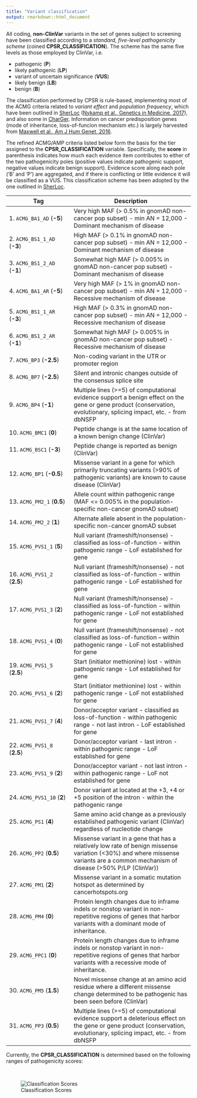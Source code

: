 ```yaml
---
title: "Variant classification"
output: rmarkdown::html_document
---
```


All coding, **non-ClinVar** variants in the set of genes subject to screening have been classified according to a *standard, five-level pathogenicity scheme* (coined **CPSR_CLASSIFICATION**). The scheme has the same five levels as those employed by ClinVar, i.e.

* pathogenic (**P**)
* likely pathogenic (**LP**)
* variant of uncertain significance (**VUS**)
* likely benign (**LB**)
* benign (**B**)

The classification performed by CPSR is rule-based, implementing most of the ACMG criteria related to *variant effect* and *population frequency*, which have been outlined in [SherLoc](https://www.invitae.com/en/variant-classification/) ([Nykamp et al., Genetics in Medicine, 2017](https://www.ncbi.nlm.nih.gov/pubmed/28492532)), and also some in [CharGer](https://github.com/ding-lab/CharGer). Information on cancer predisposition genes (mode of inheritance, loss-of-funcion mechanism etc.) is largely harvested from [Maxwell et al., Am J Hum Genet, 2016](https://www.ncbi.nlm.nih.gov/pubmed/27153395).

The refined ACMG/AMP criteria listed below form the basis for the tier assigned to the **CPSR_CLASSIFICATION** variable. Specifically, the **score** in parenthesis indicates how much each evidence item contributes to either of the two pathogenicity poles (positive values indicate pathogenic support, negative values indicate benign support). Evidence score along each pole ('B' and 'P') are aggregated, and if there is conflicting or little evidence it will be classified as a VUS. This classification scheme has been adopted by the one outlined in [SherLoc](https://www.ncbi.nlm.nih.gov/pubmed/28492532).

| Tag | Description |
|-------|-------------|
| 1.  `ACMG_BA1_AD` (**-5**) | Very high MAF (> 0.5% in gnomAD non-cancer pop subset) - min AN = 12,000 - Dominant mechanism of disease |
| 2.  `ACMG_BS1_1_AD` (**-3**) | High MAF (> 0.1% in gnomAD non-cancer pop subset) - min AN = 12,000 - Dominant mechanism of disease |
| 3.  `ACMG_BS1_2_AD` (**-1**) | Somewhat high MAF (> 0.005% in gnomAD non-cancer pop subset) - Dominant mechanism of disease |
| 4.  `ACMG_BA1_AR` (**-5**) | Very high MAF (> 1% in gnomAD non-cancer pop subset) - min AN = 12,000 - Recessive mechanism of disease |
| 5.  `ACMG_BS1_1_AR` (**-3**) | High MAF (> 0.3% in gnomAD non-cancer pop subset) - min AN = 12,000 - Recessive mechanism of disease |
| 6.  `ACMG_BS1_2_AR` (**-1**) | Somewhat high MAF (> 0.005% in gnomAD non-cancer pop subset) - Recessive mechanism of disease |
| 7.  `ACMG_BP3` (**-2.5**) | Non-coding variant in the UTR or promoter region |
| 8.  `ACMG_BP7` (**-2.5**) | Silent and intronic changes outside of the consensus splice site |
| 9.  `ACMG_BP4` (**-1**) | Multiple lines (>=5) of computational evidence support a benign effect on the gene or gene product (conservation, evolutionary, splicing impact, etc. - from dbNSFP |
| 10. `ACMG_BMC1` (**0**) | Peptide change is at the same location of a known benign change (ClinVar) |
| 11. `ACMG_BSC1` (**-3**) | Peptide change is reported as benign (ClinVar) |
| 12. `ACMG_BP1` (**-0.5**) | Missense variant in a gene for which primarily truncating variants (>90% of pathogenic variants) are known to cause disease (ClinVar) |
| 13. `ACMG_PM2_1` (**0.5**) | Allele count within pathogenic range (MAF <= 0.005% in the population-specific non-cancer gnomAD subset) |
| 14. `ACMG_PM2_2` (**1**) | Alternate allele absent in the population-specific non-cancer gnomAD subset |
| 15. `ACMG_PVS1_1` (**5**) | Null variant (frameshift/nonsense) - classified as loss-of-function - within pathogenic range - LoF established for gene |
| 16. `ACMG_PVS1_2` (**2.5**) | Null variant (frameshift/nonsense) - not classified as loss-of-function - within pathogenic range - LoF established for gene |
| 17. `ACMG_PVS1_3` (**2**) | Null variant (frameshift/nonsense) - classified as loss-of-function - within pathogenic range - LoF not established for gene |
| 18. `ACMG_PVS1_4` (**0**) | Null variant (frameshift/nonsense) - not classified as loss-of-function -- within pathogenic range - LoF not established for gene |
| 19. `ACMG_PVS1_5` (**2.5**) | Start (initiator methionine) lost - within pathogenic range - Lof established for gene |
| 20. `ACMG_PVS1_6` (**2**) | Start (initiator methionine) lost - within pathogenic range - LoF not established for gene |
| 21. `ACMG_PVS1_7` (**4**) | Donor/acceptor variant - classified as loss-of-function - within pathogenic range - not last intron - LoF established for gene |
| 22. `ACMG_PVS1_8` (**2.5**) | Donor/acceptor variant - last intron - within pathogenic range - LoF established for gene |
| 23. `ACMG_PVS1_9` (**2**) | Donor/acceptor variant - not last intron - within pathogenic range - LoF not established for gene |
| 24. `ACMG_PVS1_10` (**2**) | Donor variant at located at the +3, +4 or +5 position of the intron -  within the pathogenic range |
| 25. `ACMG_PS1` (**4**) | Same amino acid change as a previously established pathogenic variant (ClinVar) regardless of nucleotide change |
| 26. `ACMG_PP2` (**0.5**) | Missense variant in a gene that has a relatively low rate of benign missense variation (<30%) and where missense variants are a common mechanism of disease (>50% P/LP (ClinVar)) |
| 27. `ACMG_PM1` (**2**) | Missense variant in a somatic mutation hotspot as determined by cancerhotspots.org |
| 28. `ACMG_PM4` (**0**) | Protein length changes due to inframe indels or nonstop variant in non-repetitive regions of genes that harbor variants with a dominant mode of inheritance. |
| 29. `ACMG_PPC1` (**0**) | Protein length changes due to inframe indels or nonstop variant in non-repetitive regions of genes that harbor variants with a recessive mode of inheritance. |
| 30. `ACMG_PM5` (**1.5**) | Novel missense change at an amino acid residue where a different missense change determined to be pathogenic has been seen before (ClinVar) |
| 31. `ACMG_PP3` (**0.5**) | Multiple lines (>=5) of computational evidence support a deleterious effect on the gene or gene product (conservation, evolutionary, splicing impact, etc. - from dbNSFP |


Currently, the **CPSR_CLASSIFICATION** is determined based on the following ranges of pathogenicity scores:

<br>

![Classification Scores](../img/cpsr_classification.png)
